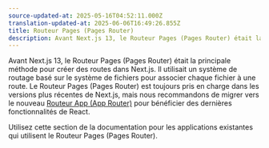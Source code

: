 ```yaml
---
source-updated-at: 2025-05-16T04:52:11.000Z
translation-updated-at: 2025-06-06T16:49:26.855Z
title: Routeur Pages (Pages Router)
description: Avant Next.js 13, le Routeur Pages (Pages Router) était la principale méthode pour créer des routes dans Next.js avec un système de routage basé sur le système de fichiers.
---
```


Avant Next.js 13, le Routeur Pages (Pages Router) était la principale méthode pour créer des routes dans Next.js. Il utilisait un système de routage basé sur le système de fichiers pour associer chaque fichier à une route. Le Routeur Pages (Pages Router) est toujours pris en charge dans les versions plus récentes de Next.js, mais nous recommandons de migrer vers le nouveau [Routeur App (App Router)](/docs/app) pour bénéficier des dernières fonctionnalités de React.

Utilisez cette section de la documentation pour les applications existantes qui utilisent le Routeur Pages (Pages Router).